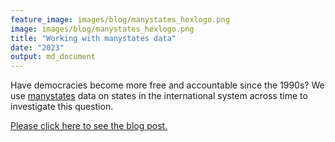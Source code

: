 ```yaml
---
feature_image: images/blog/manystates_hexlogo.png
image: images/blog/manystates_hexlogo.png
title: "Working with manystates data"
date: "2023"
output: md_document
---
```


Have democracies become more free and accountable since the 1990s? We use [manystates](https://globalgov.github.io/manystates/) data on states in the international system across time to investigate this question.

[Please click here to see the blog post.](https://globalgov.github.io/manystates/articles/manystates_data.html)
